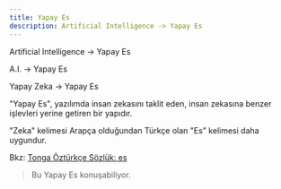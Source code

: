 ```yaml
---
title: Yapay Es
description: Artificial Intelligence -> Yapay Es
---
```


Artificial Intelligence -> Yapay Es

A.I. -> Yapay Es

Yapay Zeka -> Yapay Es

"Yapay Es", yazılımda insan zekasını taklit eden, insan zekasına benzer işlevleri yerine getiren bir yapıdır.

"Zeka" kelimesi Arapça olduğundan Türkçe olan "Es" kelimesi daha uygundur.

Bkz: [Tonga Öztürkçe Sözlük: es](https://onrirr.github.io/tonga/words/603/#_top)

> Bu Yapay Es konuşabiliyor.
